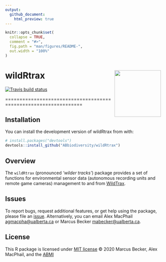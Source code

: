 ```yaml
---
output: 
  github_document:
    html_preview: true
---
```


```r
knitr::opts_chunk$set(
  collapse = TRUE,
  comment = "#>",
  fig.path = "man/figures/README-",
  out.width = "100%"
)
```

# wildRtrax <img src="man/figures/hex-logo-pipit.png" height="150" width="150" align="right" />

<!-- badges: start -->
[![Travis build status](https://travis-ci.com/ABbiodiversity/wildRtrax.svg?branch=master)](https://travis-ci.com/ABbiodiversity/wildRtrax)
<!-- badges: end -->

================================================================

## Installation

You can install the development version of wildRtrax from with:

``` r
# install.packages("devtools")
devtools::install_github("ABbiodiversity/wildRtrax")
```

## Overview

The `wildRtrax` (pronounced *'wilder tracks'*) package provides a set of functions for environmental sensor data (autonomous recording units and remote game cameras) management to and from [WildTrax](https://www.wildtrax.ca/home.html).

## Issues

To report bugs, request additional features, or get help using the
package, please file an
[issue](https://github.com/ABbiodiversity/wildRtrax/issues).
Alternatively, you can email Alex MacPhail <agmacpha@ualberta.ca> or
Marcus Becker <mabecker@ualberta.ca>.

## License

This R package is licensed under [MIT
license](https://github.com/ABbiodiversity/wildRtrax/blob/master/LICENSE)
© 2020 Marcus Becker, Alex MacPhail, and the [ABMI](http://https://abmi.ca/home.html)




